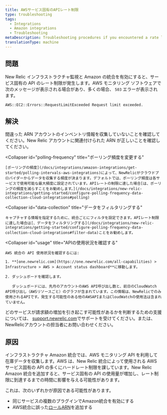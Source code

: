 ```yaml
---
title: AWSサービス固有のAPIレート制限
type: troubleshooting
tags:
  - Integrations
  - Amazon integrations
  - Troubleshooting
metaDescription: Troubleshooting procedures if you encountered a rate limit for service-specific APIs with your New Relic infrastructure integration for AWS.
translationType: machine
---
```


## 問題

New Relic インフラストラクチャ監視と Amazon の統合を有効にすると、サービス固有の API のレート制限が発生します。AWS モニタリング ソフトウェアで次のメッセージが表示される場合があり、多くの場合、 `503` エラーが表示されます。

`AWS::EC2::Errors::RequestLimitExceeded Request limit exceeded.`

## 解決

<CollapserGroup>
  <Collapser
    id="arn"
    title="インフラストラクチャ アカウントの ARN を確認する"
  >
    間違った ARN アカウントのインベントリ情報を収集していないことを確認してください。New Relic アカウントに関連付けられた ARN が正しいことを確認してください。
  </Collapser>

  <Collapser
    id="polling-frequency"
    title="ポーリング頻度を変更する"
  >
    [ポーリングの頻度](/docs/integrations/amazon-integrations/get-started/polling-intervals-aws-integrations)によって、NewRelicがクラウドプロバイダーからデータを収集する頻度が決まります。デフォルトでは、ポーリング頻度は各サービスで使用可能な最大頻度に設定されています。APIレートの制限に達した場合[は、ポーリングの頻度を減らすことをお勧めします。](/docs/integrations/new-relic-integrations/getting-started/configure-polling-frequency-data-collection-cloud-integrations#polling)
  </Collapser>

  <Collapser
    id="data-collection"
    title="データをフィルタリングする"
  >
    キャプチャする情報を指定するために、統合ごとにフィルタを設定できます。APIレート制限に達した場合は[、データをフィルタリングする](/docs/integrations/new-relic-integrations/getting-started/configure-polling-frequency-data-collection-cloud-integrations#filter-data)ことをお勧めします。
  </Collapser>

  <Collapser
    id="usage"
    title="APIの使用状況を確認する"
  >
    AWS 統合の API 使用状況を確認するには:

    1. **[one.newrelic.com](https://one.newrelic.com/all-capabilities) > Infrastructure > AWS > Account status dashboard**に移動します。

    2. ダッシュボードを確認します。

       ダッシュボードには、先月のアカウントのAWS API呼び出し数と、前日のCloudWatch API呼び出し（AWSリソースごと）のグラフが含まれています。この情報は、NewRelicでのみ使用されるAPIです。発生する可能性のある他のAWSAPIまたはCloudWatchの使用法は含まれていません。
  </Collapser>
</CollapserGroup>

どのサービスが請求額の増加を引き起こす可能性があるかを判断するための支援については、 [support.newrelic.com](https://support.newrelic.com/)でサポートを受けてください。または、NewRelicアカウントの担当者にお問い合わせください。

## 原因

インフラストラクチャ Amazon 統合では、AWS モニタリング API を利用して在庫データを収集します。AWS は、New Relic 統合によって使用される AWS サービス固有の API の多くにハードレート制限を課しています。New Relic Amazon 統合を追加すると、サービス固有の API の使用量が増加し、レート制限に到達するまでの時間に影響を与える可能性があります。

これは、次のいずれかが原因である可能性があります。

* 同じサービスの複数のプラグインでAmazon統合を有効にする
* AWS統合に誤った[ロールARN](http://docs.aws.amazon.com/general/latest/gr/aws-arns-and-namespaces.html)を追加する